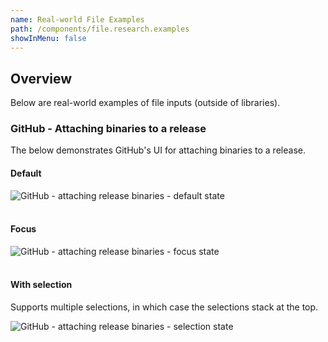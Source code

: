 ```yaml
---
name: Real-world File Examples
path: /components/file.research.examples
showInMenu: false
---
```



## Overview

Below are real-world examples of file inputs (outside of libraries).

### GitHub - Attaching binaries to a release

The below demonstrates GitHub's UI for attaching binaries to a release.

#### Default

<Image src="github-file-default.png" alt="GitHub - attaching release binaries - default state" />
<br />
<br />

#### Focus

<Image src="github-file-focus.png" alt="GitHub - attaching release binaries - focus state" />
<br />
<br />

#### With selection

Supports multiple selections, in which case the selections stack at the top.

<Image
  src="github-file-selection.png"
  alt="GitHub - attaching release binaries - selection state"
/>
